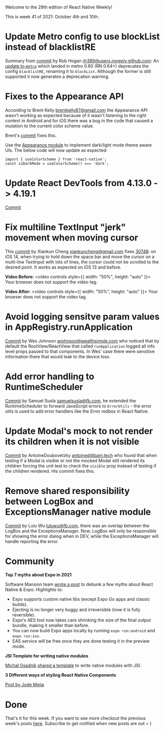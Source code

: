
Welcome to the 29th edition of React Native Weekly! 

This is week 41 of 2021: October 4th and 10th.

# Update Metro config to use blockList instead of blacklistRE

Summary from [commit](https://github.com/facebook/react-native/commit/7923804c28a) by Rob Hogan <rh389@users.noreply.github.com>:
An [update to `metro`](https://github.com/facebook/metro/commit/94c0b541b4bfa17aee4efa0f1969565522ce830d#diff-1a3c1a959bb8c4e2e9743c03cb7a6d0c56648ffcfe129a11b9090bfc139622dd) which landed in metro 0.60 (RN 0.64+) deprecates the config `blacklistRE`, renaming it to `blockList`. Although the former is still supported it now generates a deprecation warning.


# Fixes to the Appearance API

According to Brent Kelly <brentkelly87@gmail.com> the Appearance API wasn't working as expected because of it wasn't listening to the right context in Android and for iOS there was a bug in the code that caused a mutation to the current color scheme value.

Brent's [commit](https://github.com/facebook/react-native/commit/25a2c608f79) fixes this.

Use the [Appearance module](https://reactnative.dev/docs/appearance) to implement dark/light mode theme aware UIs.  The below code will now update as expected:

```
import { useColorScheme } from 'react-native';
const isDarkMode = useColorScheme() === 'dark';
```

# Update React DevTools from 4.13.0 -> 4.19.1

[Commit](https://github.com/facebook/react-native/commit/356236471ab)


# Fix multiline TextInput "jerk" movement when moving cursor 


This [commit](https://github.com/facebook/react-native/commit/22801870f06) by Xiankun Cheng <xiankuncheng@gmail.com> fixes [30748](https://github.com/facebook/react-native/issues/30748): on iOS 14, when trying to hold down the space bar and move the cursor on a multi-line TextInput with lots of lines, the cursor could not be scrolled to the desired point. It works as expected on iOS 13 and before.


**Video Before:**
<video controls style={{ width: "50%", height: "auto" }}>
  <source src="https://user-images.githubusercontent.com/6382178/132800651-fb7cd2ac-fbd1-4ec4-9e3b-c06ab5b6a114.MP4" type="video/mp4"/>
  Your browser does not support the video tag.
</video>

**Video After:**
<video controls style={{ width: "50%", height: "auto" }}>
  <source src="https://user-images.githubusercontent.com/6382178/132800677-f349fe7f-5902-40ff-8b93-ecc96ce29166.MP4" type="video/mp4"/>
  Your browser does not support the video tag.
</video>





# Avoid logging sensitve param values in AppRegistry.runApplication

[Commit](https://github.com/facebook/react-native/commit/e612d3a116f) by Wes Johnson <wjohnson@wealthsimple.com> who noticed that by default the RootView/ReactView that called `runApplication` logged all info level props passed to that components. In Wes' case there were sensitive information there that would leak to the device loss.



# Add error handling to RuntimeScheduler

[Commit](https://github.com/facebook/react-native/commit/27304fcd0bd) by Samuel Susla <samuelsusla@fb.com>, he extended the RuntimeScheduler to forward JavaScript errors to `ErrorUtils` - the error utils is used to add error handlers like the Error redbox in React Native.


# Update Modal's mock to not render its children when it is not visible

[Commit](https://github.com/facebook/react-native/commit/ec614c16b33) by AntoineDoubovetzky <antoined@bam.tech> who found that when testing if a Modal is visible or not the mocked Modal still rendered its children forcing the unit test to check the `visible` prop instead of testing if the children rendered. His commit fixes this.


# Remove shared responsibility between LogBox and ExceptionsManager native module

[Commit](https://github.com/facebook/react-native/commit/c901c43d11a) by Lulu Wu <luluwu@fb.com>, there was an overlap between the LogBox and the ExceptionsManager. Now, LogBox will only be responsible for showing the error dialog when in DEV, while the ExceptionsManager will handle reporting the error.


# Community

**Top 7 myths about Expo in 2021**

Software Mansion team [wrote a post](https://blog.swmansion.com/top-7-myths-about-expo-in-2021-ee66f929bf9f) to debunk a few myths about React Native & Expo. Highlights to:
- Expo supports custom native libs (except Expo Go apps and classic builds).
- Ejecting is no longer very buggy and irreversible (now it is fully reversible).
- Expo's AES tool now takes care shrinking the size of the final output bundle, making it smaller than before.
- You can now build Expo apps locally by running `expo run:android` and `expo run:ios`.
- EAS service will be free once they are done testing it in the preview mode.


**JSI Template for writing native modules**

[Michał Osadnik](https://twitter.com/mosdnk) [shared a template](https://twitter.com/mosdnk/status/1445893563108282373) to write native modules with JSI.

**3 Different ways of styling React Native Components**

[Post by Jode Mejia](https://twitter.com/JoseMejia62/status/1446983009459081218?s=20)

# Done

That's it for this week. If you want to see more checkout the previous week's posts [here](/tags/react-native). Subscribe to get notified when new posts are out = )

